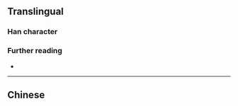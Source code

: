 {{character info}}
{{character info|0x2F83C}}
==Translingual==

===Han character===
{{Han char|rn=30|rad=口|as=04|sn=7|four=|canj=RMT|ids=⿰口开,⿰口幵}}

===Further reading===
* {{Han ref|kx=0181.020|dkj=03525|dj=0405.200|hdz=10585.020|uh=549E|ud=21662}}

----

==Chinese==
{{zh-see|哯|v}}